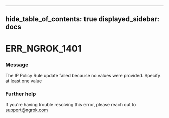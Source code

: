 

---
hide_table_of_contents: true
displayed_sidebar: docs
---


# ERR_NGROK_1401

### Message
The IP Policy Rule update failed because no values were provided. Specify at least one value

<ErrorDetails />



### Further help
If you're having trouble resolving this error, please reach out to [support@ngrok.com](mailto:support@ngrok.com?subject=Help%20with%20ERR_NGROK_1401)

